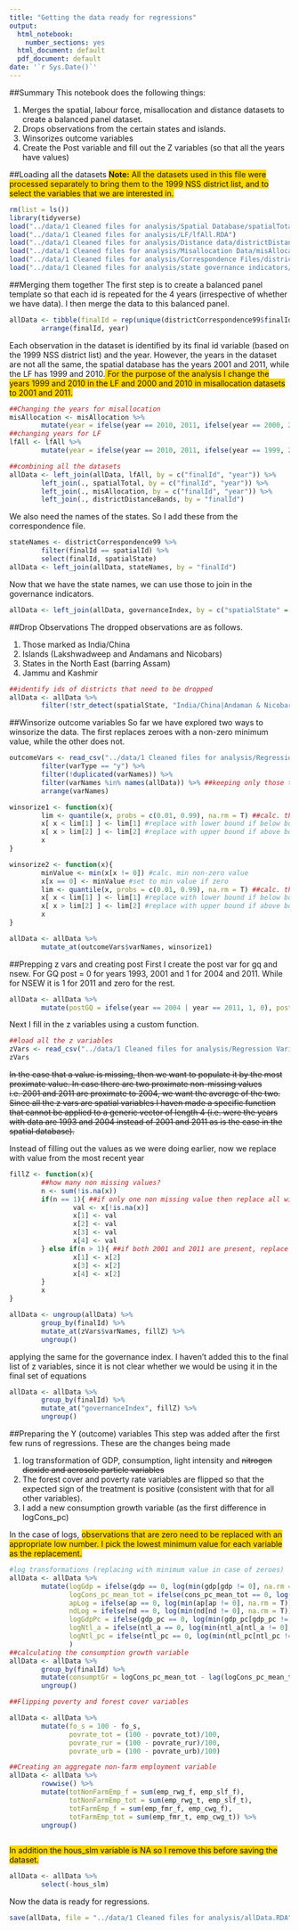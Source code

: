 ```yaml
---
title: "Getting the data ready for regressions"
output:
  html_notebook:
    number_sections: yes
  html_document: default
  pdf_document: default
date: '`r Sys.Date()`'
---
```

##Summary
This notebook does the following things:

1. Merges the spatial, labour force, misallocation and distance datasets to create a balanced panel dataset. 
2. Drops observations from the certain states and islands.
3. Winsorizes outcome variables
4. Create the Post variable and fill out the Z variables (so that all the years have values)

##Loading all the datasets
<span style="background-color:#FFD701">**Note:** All the datasets used in this file were processed separately to bring them to the 1999 NSS district list, and to select the variables that we are interested in.</span>
```r
rm(list = ls())
library(tidyverse)
load("../data/1 Cleaned files for analysis/Spatial Database/spatialTotal.RDA")
load("../data/1 Cleaned files for analysis/LF/lfAll.RDA")
load("../data/1 Cleaned files for analysis/Distance data/districtDistanceBands.RDA")
load("../data/1 Cleaned files for analysis/Misallocation Data/misAllocation.RDA")
load("../data/1 Cleaned files for analysis/Correspondence Files/districtCorrespondence99.RDA")
load("../data/1 Cleaned files for analysis/state governance indicators/governanceIndex.RDA")

```

##Merging them together
The first step is to create a balanced panel template so that each id is repeated for the 4 years (irrespective of whether we have data). I then merge the data to this balanced panel.
```r
allData <- tibble(finalId = rep(unique(districtCorrespondence99$finalId), 4), year = rep(c(1993, 2001, 2004, 2011), n_distinct(districtCorrespondence99$finalId))) %>%
        arrange(finalId, year)
```

Each observation in the dataset is identified by its final id variable (based on the 1999 NSS district list) and the year. However, the years in the dataset are not all the same, the spatial database has the years 2001 and 2011, while the LF has 1999 and 2010.<span style="background-color:#FFD701"> For the purpose of the analysis I change the years 1999 and 2010 in the LF and 2000 and 2010 in misallocation datasets to 2001 and 2011.</span>
```r
##Changing the years for misallocation
misAllocation <- misAllocation %>% 
        mutate(year = ifelse(year == 2010, 2011, ifelse(year == 2000, 2001, year))) #3changing years for the misallocation variables.
##changing years for LF
lfAll <- lfAll %>%
        mutate(year = ifelse(year == 2010, 2011, ifelse(year == 1999, 2001, year)))

##combining all the datasets
allData <- left_join(allData, lfAll, by = c("finalId", "year")) %>% 
        left_join(., spatialTotal, by = c("finalId", "year")) %>% 
        left_join(., misAllocation, by = c("finalId", "year")) %>% 
        left_join(., districtDistanceBands, by = "finalId")
```

We also need the names of the states. So I add these from the correspondence file.
```r
stateNames <- districtCorrespondence99 %>% 
        filter(finalId == spatialId) %>% 
        select(finalId, spatialState)
allData <- left_join(allData, stateNames, by = "finalId")

```

Now that we have the state names, we can use those to join in the governance indicators.
```r
allData <- left_join(allData, governanceIndex, by = c("spatialState" = "state", "year"))
```

##Drop Observations
The dropped observations are as follows.

1. Those marked as India/China
2. Islands (Lakshwadweep and Andamans and Nicobars)
3. States in the North East (barring Assam)
4. Jammu and Kashmir

```r
##identify ids of districts that need to be dropped
allData <- allData %>% 
        filter(!str_detect(spatialState, "India/China|Andaman & Nicobar|Lakshadweep|Jammu and Kashmir|Tripura|Manipur|Nagaland|Meghalaya|Mizoram|Sikkim|Arunachal"))
```

##Winsorize outcome variables
So far we have explored two ways to winsorize the data. The first replaces zeroes with a non-zero minimum value, while the other does not.

```r
outcomeVars <- read_csv("../data/1 Cleaned files for analysis/Regression Variables/allVarsFinal.csv") %>% 
        filter(varType == "y") %>% 
        filter(!duplicated(varNames)) %>%
        filter(varNames %in% names(allData)) %>% ##keeping only those that are currently in the dataset
        arrange(varNames)

winsorize1 <- function(x){
        lim <- quantile(x, probs = c(0.01, 0.99), na.rm = T) ##calc. the bound [1%, 99%]
        x[ x < lim[1] ] <- lim[1] #replace with lower bound if below bound
        x[ x > lim[2] ] <- lim[2] #replace with upper bound if above bound
        x
}

winsorize2 <- function(x){
        minValue <- min(x[x != 0]) #calc. min non-zero value
        x[x == 0] <- minValue #set to min value if zero
        lim <- quantile(x, probs = c(0.01, 0.99), na.rm = T) ##calc. the bound [1%, 99%]
        x[ x < lim[1] ] <- lim[1] #replace with lower bound if below bound
        x[ x > lim[2] ] <- lim[2] #replace with upper bound if above bound
        x
}

allData <- allData %>% 
        mutate_at(outcomeVars$varNames, winsorize1)
```

##Prepping z vars and creating post
First I create the post var for gq and nsew. For GQ post = 0 for years 1993, 2001 and 1 for 2004 and 2011. While for NSEW it is 1 for 2011 and zero for the rest.
```r
allData <- allData %>% 
        mutate(postGQ = ifelse(year == 2004 | year == 2011, 1, 0), postNSEW = ifelse(year == 2011, 1, 0))
```

Next I fill in the z variables using a custom function.
```r
##load all the z variables
zVars <- read_csv("../data/1 Cleaned files for analysis/Regression Variables/zVars.csv")
zVars
```

~~In the case that a value is missing, then we want to populate it by the most proximate value. In case there are two proximate non-missing values i.e. 2001 and 2011 are proximate to 2004, we want the average of the two. Since all the z vars are spatial variables I haven made a specific function that cannot be applied to a generic vector of length 4 (i.e. were the years with data are 1993 and 2004 instead of 2001 and 2011 as is the case in the spatial database).~~

Instead of filling out the values as we were doing earlier, now we replace with value from the most recent year
```r
fillZ <- function(x){
        ##how many non missing values?
        n <- sum(!is.na(x))
        if(n == 1){ ##if only one non missing value then replace all with that value
                val <- x[!is.na(x)]
                x[1] <- val
                x[2] <- val
                x[3] <- val
                x[4] <- val
        } else if(n > 1){ ##if both 2001 and 2011 are present, replace everything with 2001
                x[1] <- x[2]
                x[3] <- x[2]
                x[4] <- x[2]
        }
        x
}

allData <- ungroup(allData) %>% 
        group_by(finalId) %>% 
        mutate_at(zVars$varNames, fillZ) %>% 
        ungroup()
```

applying the same for the governance index. I haven't added this to the final list of z variables, since it is not clear whether we would be using it in the final set of equations
```r
allData <- allData %>% 
        group_by(finalId) %>% 
        mutate_at("governanceIndex", fillZ) %>% 
        ungroup()
```

##Preparing the Y (outcome) variables
This step was added after the first few runs of regressions. These are the changes being made

1. log transformation of GDP, consumption, light intensity and ~~nitrogen dioxide and aerosole particle variables~~
2. The forest cover and poverty rate variables are flipped so that the expected sign of the treatment is positive (consistent with that for all other variables).
3. I add a new consumption growth variable (as the first difference in logCons_pc) 

In the case of logs, <span style="background-color:#FFD701">observations that are zero need to be replaced with an appropriate low number. I pick the lowest minimum value for each variable as the replacement.</span>
```r
#log transformations (replacing with minimum value in case of zeroes)
allData <- allData %>% 
        mutate(logGdp = ifelse(gdp == 0, log(min(gdp[gdp != 0], na.rm = T)), log(gdp)), 
               logCons_pc_mean_tot = ifelse(cons_pc_mean_tot == 0, log(min(cons_pc_mean_tot[cons_pc_mean_tot != 0], na.rm = T)), log(cons_pc_mean_tot)),
               apLog = ifelse(ap == 0, log(min(ap[ap != 0], na.rm = T)), log(ap)),
               ndLog = ifelse(nd == 0, log(min(nd[nd != 0], na.rm = T)), log(nd)),
               logGdpPc = ifelse(gdp_pc == 0, log(min(gdp_pc[gdp_pc != 0], na.rm = T)), log(gdp_pc)),
               logNtl_a = ifelse(ntl_a == 0, log(min(ntl_a[ntl_a != 0], na.rm = T)), log(ntl_a)),
               logNtl_pc = ifelse(ntl_pc == 0, log(min(ntl_pc[ntl_pc != 0], na.rm = T)), log(ntl_pc))
               )
##calculating the consumption growth variable
allData <- allData %>% 
        group_by(finalId) %>% 
        mutate(consumptGr = logCons_pc_mean_tot - lag(logCons_pc_mean_tot, 1)) %>% 
        ungroup()

##Flipping poverty and forest cover variables

allData <- allData %>% 
        mutate(fo_s = 100 - fo_s, 
               povrate_tot = (100 - povrate_tot)/100, 
               povrate_rur = (100 - povrate_rur)/100, 
               povrate_urb = (100 - povrate_urb)/100)

##Creating an aggregate non-farm employment variable
allData <- allData %>%
        rowwise() %>% 
        mutate(totNonFarmEmp_f = sum(emp_rwg_f, emp_slf_f), 
               totNonFarmEmp_tot = sum(emp_rwg_t, emp_slf_t),
               totFarmEmp_f = sum(emp_fmr_f, emp_cwg_f),
               totFarmEmp_tot = sum(emp_fmr_t, emp_cwg_t)) %>% 
        ungroup()
        
```


<span style="background-color:#FFD701">In addition the hous_slm variable is NA so I remove this before saving the dataset.</span>

```r
allData <- allData %>% 
        select(-hous_slm)
```


Now the data is ready for regressions.
```r
save(allData, file = "../data/1 Cleaned files for analysis/allData.RDA")
```